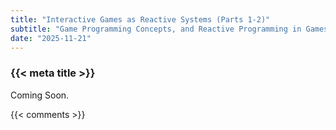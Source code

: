 ```yaml
---
title: "Interactive Games as Reactive Systems (Parts 1-2)"
subtitle: "Game Programming Concepts, and Reactive Programming in Games"
date: "2025-11-21"
---
```


### {{< meta title >}}

Coming Soon.

{{< comments >}}

